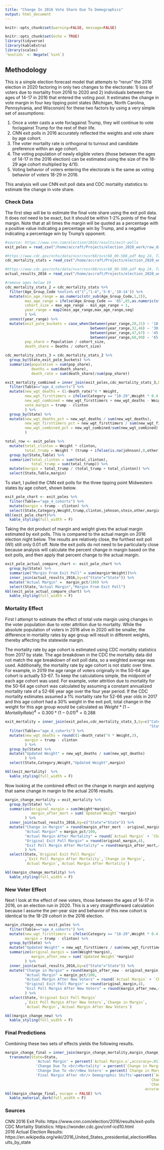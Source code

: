 ```yaml
---
title: "Change In 2016 Vote Share Due To Demographics"
output: html_document
---
```


```r
knitr::opts_chunk$set(warning=FALSE, message=FALSE)
```

```r
knitr::opts_chunk$set(echo = TRUE)
library(tidyverse)
library(kableExtra)
library(scales)
`%notin%` <- Negate(`%in%`)
```

## Methodology

This is a simple election forecast model that attempts to "rerun" the 2016 election in 2020 factoring in only two changes to the electorate: 1) loss of voters due to mortality from 2016 to 2020 and 2) individuals between the ages of 14-17 in 2016 that entered the voting pool. It estimates the change in vote margin in four key tipping point states (Michigan, North Carolina, Pennsylvania, and Wisconsin) for these two factors by using a very simple set of assumptions:

1. Once a voter casts a vote for/against Trump, they will continue to vote for/against Trump for the rest of their life.  
2. CNN exit polls in 2016 accurately reflected the weights and vote share by age cohort.  
3. The voter mortality rate is orthogonal to turnout and candidate preference within an age cohort.   
4. The voting population of newly eligible voters (those between the ages of 14-17 in the 2016 election) can be estimated using the size of the 18-29 age cohort multiplied by 4/10.  
5. Voting behavior of voters entering the electorate is the same as voting behavior of voters 18-29 in 2016.  

This analysis will use CNN exit poll data and CDC mortality statistics to estimate the change in vote share.

### Check Data
The first step will be to estimate the final vote share using the exit poll data. It does *not* need to be exact, but it should be within 1-2% points of the final margin. Note that at all times the margin will be quoted as a percentage with a positive value indicating a percentage win by Trump, and a negative indicating a percentage win by Trump's opponent.
```r
#source: https://www.cnn.com/election/2016/results/exit-polls
exit_poles = read_csv("/home/accraft/Projects/election_2020_work/raw_data/exit_polls_2016_MI_PA_WI.csv")

#https://www.cdc.gov/nchs/data/nvsr/nvsr68/nvsr68_09-508.pdf #pg 24, Table 2. 
cdc_mortality_stats = read_csv("/home/accraft/Projects/election_2020_work/raw_data/cdc_mortality_byage_MI_PA_WI.csv")

#https://www.cdc.gov/nchs/data/nvsr/nvsr68/nvsr68_09-508.pdf #pg 24, Table 2. 
actual_results_2016 = read_csv("/home/accraft/Projects/election_2020_work/raw_data/actual_results_2016.csv")

#remove ages below 19
cdc_mortality_stats_2 = cdc_mortality_stats %>% 
  filter(Age_Group_Code %notin% c("1","1-4",'5-9','10-14')) %>%
  mutate(min_age_range = as.numeric(str_sub(Age_Group_Code,1,2)),
         max_age_range = ifelse(Age_Group_Code == '85',85,as.numeric(str_sub(Age_Group_Code,4,5))),
         cohort_size = max_age_range - min_age_range + 1,
         year_range = map2(min_age_range,max_age_range,seq)
         ) %>%
  unnest(year_range) %>%
  mutate(exit_pole_buckets = case_when(between(year_range,20,31) ~ '18-29',
                                       between(year_range,32,46) ~ '30-44',
                                       between(year_range,47,67) ~ '45-64',
                                       between(year_range,68,99) ~ '65 and older'),
         pop_share = Population / cohort_size,
         death_share = Deaths / cohort_size) 

cdc_mortality_stats_3 = cdc_mortality_stats_2 %>%
  group_by(State,exit_pole_buckets) %>%
  summarize(population = sum(pop_share),
            deaths = sum(death_share),
            death_rate = sum(death_share)/sum(pop_share))

exit_mortality_combined = inner_join(exit_poles,cdc_mortality_stats_3,by=c("Category" = "exit_pole_buckets","State" = "State")) %>%
  filter(Table=="age_4_cohorts") %>%
  mutate(new_wgt_deaths = (1-death_rate)^4 * Weight,
         new_wgt_firsttimers = ifelse(Category == "18-29",Weight * 0.4,0) + Weight,
         new_wgt_combined = new_wgt_firsttimers + new_wgt_deaths - Weight,
         vote_margin = trump - clinton
         ) %>%
  group_by(State) %>%
  mutate(new_wgt_deaths_pct = new_wgt_deaths / sum(new_wgt_deaths),
         new_wgt_firsttimers_pct = new_wgt_firsttimers / sum(new_wgt_firsttimers),
         new_wgt_combined_pct = new_wgt_combined/sum(new_wgt_combined)
         )
```
```r
total_row <- exit_poles %>%
  mutate(total_clinton = Weight * clinton,
         total_trump = Weight * (trump + ifelse(is.na(johnson),0,other))) %>%
  group_by(State,Table) %>%
  summarize(total_clinton = sum(total_clinton),
            total_trump = sum(total_trump)) %>%
  mutate(margin = total_trump / (total_trump + total_clinton)) %>%
  select(State,Table,margin)
```

To start, I pulled the CNN exit polls for the three tipping point Midwestern states by age cohort, shown below.
```r
exit_pole_chart <- exit_poles %>%
  filter(Table=="age_4_cohorts") %>%
  mutate(margin = trump - clinton) %>%
  select(State,Category,Weight,trump,clinton,johnson,stein,other,margin)
kbl(exit_pole_chart)%>%
  kable_styling(full_width = F)
```
Taking the dot product of margin and weight gives the actual margin estimated by exit polls. This is compared to the actual margin on 2016 election night below. The results are relatively close, the furthest exit poll (WI) still only 0.01 off. Note the exit polls do not need to be particularly close because  analysis will calculate the percent change in margin based on the exit polls, and then apply that percent change to the actual margin. 
```r
exit_pole_actual_compare_chart <- exit_pole_chart %>%
  group_by(State) %>%
  summarize("Margin From Exit Poll" = sum(margin*Weight))%>%
  inner_join(actual_results_2016,by=c("State"="State")) %>%
  mutate("Actual Margin" =  margin_pct/100) %>%
  select(State,"Actual Margin","Margin From Exit Poll")
kbl(exit_pole_actual_compare_chart) %>%
  kable_styling(full_width = F)
```

### Mortality Effect
First I attempt to estimate the effect of total vote margin using changes in the voter population due to voter attrition due to mortality. While the absolute population of voters in 2016 alive in 2020 will be smaller, the difference in mortality rates by age group will result in different weights, thereby affecting the statewide margin. 

The mortality rate by age cohort is estimated using CDC mortality statistics from 2017 by state. The age breakdown in the CDC the mortality data did not match the age breakdown of exit poll data, so a weighted average was used. Additionally, the mortality rate by age cohort is not static over time. For example, in 2019 the age range of voters originally in the 50-64 age cohort is actually 53-67. To keep the calculations simple, the midpoint of each age cohort was used. For example, voter attrition due to mortality for the 50-64 age cohort was calculated by assuming a constant annualized mortality rate of a 52-66 year age over the four year period. If the CDC mortality estimates assumed a 1% mortality rate for 52-66 year olds in 2017 and this age cohort had a 30% weight in the exit poll, total change in the weight for this age group would be calculated as $Weight*(1-MortalityRate)^4 = 0.300 * (1-0.01)^4 = 0.288$

```r
exit_mortality = inner_join(exit_poles,cdc_mortality_stats_3,by=c("Category" = "exit_pole_buckets",
                                                                  "State" = "State")) %>%
  filter(Table=="age_4_cohorts") %>%
  mutate(new_wgt_deaths = round((1-death_rate)^4 * Weight,3),
         margin = trump - clinton
         ) %>%
  group_by(State) %>%
  mutate("Updated Weight" = new_wgt_deaths / sum(new_wgt_deaths)
         ) %>%
  select(State,Category,Weight,"Updated Weight",margin)

kbl(exit_mortality)  %>%
  kable_styling(full_width = F)
```

Now looking at the combined effect on the change in margin and applying that same change in margin to the actual 2016 results.

```r
margin_change_mortality = exit_mortality %>%
  group_by(State) %>%
  summarize(original_margin = sum(Weight*margin),
            margin_after_mort = sum(`Updated Weight`*margin)
         ) %>%
  inner_join(actual_results_2016,by=c("State"="State")) %>%
  mutate("Change in Margin" = round(margin_after_mort - original_margin,4),
         "Actual Margin" = margin_pct/100,
         "Actual Margin After Mortality" = round(`Actual Margin` + `Change in Margin`,4),
         "Original Exit Poll Margin" = round(original_margin,4),
         "Exit Poll Margin After Mortality" = round(margin_after_mort,4) 
         ) %>%
  select(State,`Original Exit Poll Margin`
         ,`Exit Poll Margin After Mortality`,`Change in Margin`,
         `Actual Margin`,`Actual Margin After Mortality`)

kbl(margin_change_mortality) %>%
  kable_styling(full_width = F)
```

### New Voter Effect
Next I look at the effect of new voters, those between the ages of 14-17 in 2016, on an election run in 2020. This is a very straightforward calculation because I assume the per-year size and behavior of this new cohort is identical to the 18-29 cohort in the 2016 election. 

```r
margin_change_new = exit_poles %>%
  filter(Table=="age_4_cohorts") %>%
  mutate(new_wgt_firsttimers = ifelse(Category == "18-29",Weight * 0.4,0) + Weight,
         margin = trump - clinton) %>%
  group_by(State) %>%
  mutate("Updated Weight" = new_wgt_firsttimers / sum(new_wgt_firsttimers)) %>%
  summarize(original_margin = sum(Weight*margin),
            margin_after_new = sum(`Updated Weight`*margin)
         ) %>%
  inner_join(actual_results_2016,by=c("State"="State")) %>%
  mutate("Change in Margin" = round(margin_after_new - original_margin,4),
         "Actual Margin" = margin_pct/100,
         "Actual Margin After New Voters" = round(`Actual Margin` + `Change in Margin`,4),
         "Original Exit Poll Margin" = round(original_margin,4),
         "Exit Poll Margin After New Voters" = round(margin_after_new,4) 
         ) %>%
  select(State,`Original Exit Poll Margin`
         ,`Exit Poll Margin After New Voters`,`Change in Margin`,
         `Actual Margin`,`Actual Margin After New Voters`)

kbl(margin_change_new) %>%
  kable_styling(full_width = F)
```

### Final Predictions
Combining these two sets of effects yields the following results.

```r
margin_change_final = inner_join(margin_change_mortality,margin_change_new,by=c("State"="State")) %>%
  transmute(State=State,
              'Actual Margin' = percent(`Actual Margin.x`,accuracy=.01),
              'Change Due To <br/>Mortality' = percent(`Change in Margin.x`,accuracy=.01),
              'Change Due To <br/>New Voters' = percent(`Change in Margin.y`,accuracy=.01),
              'Final Margin After <br/> Demographic Shifts'=percent(`Actual Margin.x`+
                                                                  `Change in Margin.x`+
                                                                  `Change in Margin.y`,
                                                                accuracy=.01))
kbl(margin_change_final, escape = FALSE) %>%
  kable_material_dark(full_width = F)
```

### Sources
CNN 2016 Exit Polls: https://www.cnn.com/election/2016/results/exit-polls  
CDC Mortality Statistics: https://wonder.cdc.gov/cmf-icd10.html  
2016 Actual Election Results: https://en.wikipedia.org/wiki/2016_United_States_presidential_election#Results_by_state  
